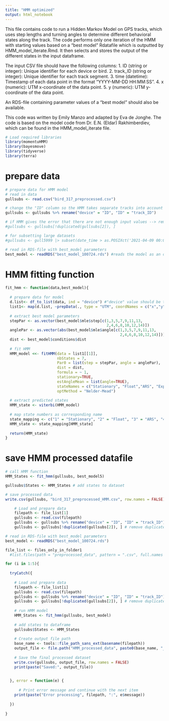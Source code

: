 ---
title: "HMM optimized"
output: html_notebook
---

This file contains code to run a Hidden Markov Model on GPS tracks, which uses step lengths and turning angles to determine different behavioral states along the track. The code performs only one iteration of the HMM with starting values based on a "best model" Rdatafile which is outputted by HMM_model_iterate.Rmd. It then selects and stores the output of the different states in the input dataframe.

The input CSV file should have the following columns:
1. ID (string or integer): Unique identifier for each device or bird.
2. track_ID (string or integer): Unique identifier for each track segment.
3. time (datetime): Timestamp of each data point in the format "YYYY-MM-DD HH:MM:SS".
4. x (numeric): UTM x-coordinate of the data point.
5. y (numeric): UTM y-coordinate of the data point.

An RDS-file containing parameter values of a "best model" should also be available.

This code was written by Emily Manzo and adapted by Eva de Jonghe. The code is based on the model code from Dr. E.N. (Eldar) Rakhimberdiev, which can be found in the HMM_model_iterate file.

```{r}
# Load required libraries
library(momentuHMM)
library(bayesmove)
library(tidyverse)
library(terra)
```

# prepare data
```{r}
# prepare data for HMM model
# read in data
gullsubs <- read.csv("bird_317_preprocessed.csv")

# change the "ID" column so the HMM takes separate tracks into account
gullsubs <- gullsubs %>% rename("device" = "ID", "ID" = "track_ID")

# if HMM gives the error that there are not enough input values --> remove duplicates
#gullsubs <- gullsubs[!duplicated(gullsubs[2]), ] 

# for subsetting large datasets
#gullsubs <- gull5999 |> subset(date_time > as.POSIXct('2021-04-09 00:00:00', tz="UTC") & date_time < as.POSIXct('2021-07-09 00:00:00', tz="UTC")) # this one worked well for me...

# read in RDS-file with best_model parameters
best_model <- readRDS("best_model_100724.rds") #reads the model as an object in R, like it was when it was created
```

# HMM fitting function
```{r}
fit_hmm <- function(data,best_model){
  
  # prepare data for model
  d.list<- df_to_list(data, ind = "device") #"device" value should be the same for all data
  list1<- map(d.list, ~prepData(., type = "UTM", coordNames = c("x","y")))
  
  # extract best model parameters
  stepPar <- as.vector(best_model$mle$step[c(1,3,5,7,9,11,13,
                                             2,4,6,8,10,12,14)])
  anglePar <- as.vector(abs(best_model$mle$angle[c(1,3,5,7,9,11,13,
                                                   2,4,6,8,10,12,14)]))
  dist <- best_model$conditions$dist
  
  # fit HMM
  HMM_model <<- fitHMM(data = list1[[1]],
                       nbStates = 7, 
                       Par0 = list(step = stepPar, angle = anglePar),
                       dist = dist,
                       formula = ~ 1,
                       stationary=TRUE,
                       estAngleMean = list(angle=TRUE),
                       stateNames = c("Stationary", "Float","ARS", "Exploratory Flight", "Transit", "Trawler", "Shrimp boat"),
                       optMethod = "Nelder-Mead") 
  
  # extract predicted states
  HMM_state <- viterbi(HMM_model)
  
  # map state numbers as corresponding name
  state_mapping <- c("1" = "Stationary", "2" = "Float", "3" = "ARS", "4" = "Exploratory Flight", "5" = "Transit", "6" = "Trawler", "7" = "Shrimp boat") 
  HMM_state <- state_mapping[HMM_state]
  
  return(HMM_state)
}
```

# save HMM processed datafile
```{r}
# call HMM function
HMM_States <- fit_hmm(gullsubs, best_model5)

gullsubs$States <- HMM_States # add states to dataset

# save processed data
write.csv(gullsubs, "bird_317_preprocessed_HMM.csv", row.names = FALSE)
```

```{r}
    # Load and prepare data
    filepath <- file_list[1]
    gullsubs <- read.csv(filepath)
    gullsubs <- gullsubs %>% rename("device" = "ID", "ID" = "track_ID") # change the "ID" column so the HMM takes separate tracks into account
    gullsubs <- gullsubs[!duplicated(gullsubs[2]), ] # remove duplicates


```

```{r}
# read in RDS-file with best_model parameters
best_model <- readRDS("best_model_100724.rds")

file_list <- files_only_in_folder1
  #list.files(path = "preprocessed_data", pattern = ".csv", full.names = TRUE)

for (i in 1:5){
  
  tryCatch({ 
    
    # Load and prepare data
    filepath <- file_list[i]
    gullsubs <- read.csv(filepath)
    gullsubs <- gullsubs %>% rename("device" = "ID", "ID" = "track_ID") # change the "ID" column so the HMM takes separate tracks into account
    gullsubs <- gullsubs[!duplicated(gullsubs[2]), ] # remove duplicates
    
    # run HMM model
    HMM_States <- fit_hmm(gullsubs, best_model)
  
    # add states to dataframe
    gullsubs$States <- HMM_States
  
    # Create output file path
    base_name <- tools::file_path_sans_ext(basename(filepath))
    output_file <- file.path("HMM_processed_data", paste0(base_name, "_HMM.csv"))
    
    # Save the final processed dataset
    write.csv(gullsubs, output_file, row.names = FALSE)
    print(paste("Saved:", output_file))

  
  }, error = function(e) {
    
      # Print error message and continue with the next item
    print(paste("Error processing", filepath, ":", e$message))
  
  })
  
}


```